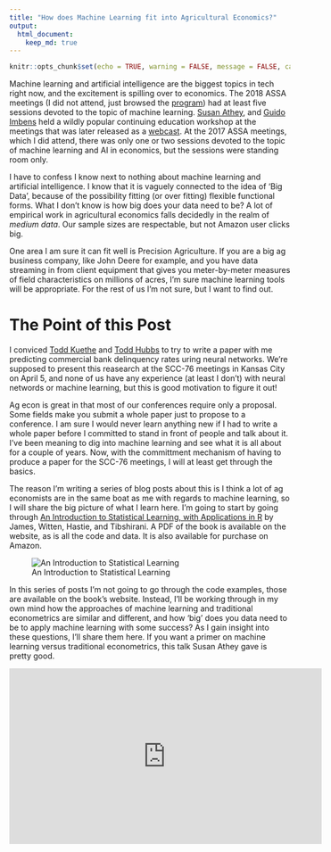 ```yaml
---
title: "How does Machine Learning fit into Agricultural Economics?"
output:
  html_document:
    keep_md: true
---
```



```r
knitr::opts_chunk$set(echo = TRUE, warning = FALSE, message = FALSE, cache = TRUE)

```

Machine learning and artificial intelligence are the biggest topics in tech right now, and the excitement is spilling over to economics. The 2018 ASSA meetings (I did not attend, just browsed the [program](https://assets.aeaweb.org/assets/production/files/6336.pdf)) had at least five sessions devoted to the topic of machine learning. [Susan Athey](https://www.gsb.stanford.edu/faculty-research/faculty/susan-athey), and [Guido Imbens](https://www.gsb.stanford.edu/faculty-research/faculty/guido-w-imbens) held a wildly popular continuing education workshop at the meetings that was later released as a [webcast](https://www.aeaweb.org/conference/cont-ed/2018-webcasts). At the 2017 ASSA meetings, which I did attend, there was only one or two sessions devoted to the topic of machine learning and AI in economics, but the sessions were standing room only. 

I have to confess I know next to nothing about machine learning and artificial intelligence. I know that it is vaguely connected to the idea of 'Big Data', because of the possibility fitting (or over fitting) flexible functional forms. What I don't know is how big does your data need to be? A lot of empirical work in agricultural economics falls decidedly in the realm of *medium data*. Our sample sizes are respectable, but not Amazon user clicks big. 

One area I am sure it can fit well is Precision Agriculture. If you are a big ag business company, like John Deere for example, and you have data streaming in from client equipment that gives you meter-by-meter measures of field characteristics on millions of acres, I'm sure machine learning tools will be appropriate. For the rest of us I'm not sure, but I want to find out. 

# The Point of this Post

I conviced [Todd Kuethe](https://twitter.com/TKuethe) and [Todd Hubbs](https://twitter.com/jt_hubbs) to try to write a paper with me predicting commercial bank delinquency rates uring neural networks. We're supposed to present this reasearch at the SCC-76 meetings in Kansas City on April 5, and none of us have any experience (at least I don't) with neural networds or machine learning, but this is good motivation to figure it out!

Ag econ is great in that most of our conferences require only a proposal. Some fields make you submit a whole paper just to propose to a conference. I am sure I would never learn anything new if I had to write a whole paper before I committed to stand in front of people and talk about it. I've been meaning to dig into machine learning and see what it is all about for a couple of years. Now, with the committment mechanism of having to produce a paper for the SCC-76 meetings, I will at least get through the basics. 

The reason I'm writing a series of blog posts about this is I think a lot of ag economists are in the same boat as me with regards to machine learning, so I will share the big picture of what I learn here. I'm going to start by going through [An Introduction to Statistical Learning, with Applications in R](http://www-bcf.usc.edu/~gareth/ISL/index.html) by James, Witten, Hastie, and Tibshirani. A PDF of the book is available on the website, as is all the code and data. It is also available for purchase on Amazon. 

![An Introduction to Statistical Learning](images\ISLcover.jpg) 

In this series of posts I'm not going to go through the code examples, those are available on the book's website. Instead, I'll be working through in my own mind how the approaches of machine learning and traditional econometrics are similar and different, and how 'big' does you data need to be to apply machine learning with some success? As I gain insight into these questions, I'll share them here. If you want a primer on machine learning versus traditional econometrics, this talk Susan Athey gave is pretty good.    

<iframe width="560" height="315" src="https://www.youtube.com/embed/Yx6qXM_rfKQ" frameborder="0" allow="autoplay; encrypted-media" allowfullscreen></iframe>






